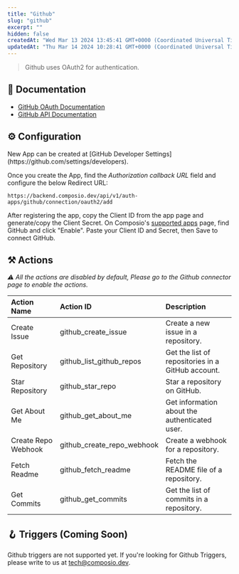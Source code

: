```yaml
---
title: "Github"
slug: "github"
excerpt: ""
hidden: false
createdAt: "Wed Mar 13 2024 13:45:41 GMT+0000 (Coordinated Universal Time)"
updatedAt: "Thu Mar 14 2024 10:28:41 GMT+0000 (Coordinated Universal Time)"
---
```

> Github uses OAuth2 for authentication.

## 📔 Documentation

- [GitHub OAuth Documentation](https://docs.github.com/en/apps/oauth-apps/building-oauth-apps/creating-an-oauth-app)
- [GitHub API Documentation](https://docs.github.com/en/rest?apiVersion=2022-11-28)

## ⚙️ Configuration

<Tip>
New App can be created at [GitHub Developer Settings](https://github.com/settings/developers).
</Tip>

Once you create the App, find the _Authorization callback URL_ field and configure the below Redirect URL:

```
https://backend.composio.dev/api/v1/auth-apps/github/connection/oauth2/add
```

After registering the app, copy the Client ID from the app page and generate/copy the Client Secret. On Composio's [supported apps](https://app.composio.dev/apps) page, find GitHub and click "Enable". Paste your Client ID and Secret, then Save to connect GitHub.

## ⚒️ Actions

_⚠️ All the actions are disabled by default, Please go to the Github connector page to enable the actions._

| Action Name            | Action ID                   | Description                                       |
| :--------------------- | :-------------------------- | :------------------------------------------------ |
| Create Issue           | github_create_issue         | Create a new issue in a repository.               |
| Get Repository         | github_list_github_repos    | Get the list of repositories in a GitHub account. |
| Star Repository        | github_star_repo            | Star a repository on GitHub.                      |
| Get About Me           | github_get_about_me         | Get information about the authenticated user.     |
| Create Repo Webhook    | github_create_repo_webhook  | Create a webhook for a repository.                |
| Fetch Readme           | github_fetch_readme         | Fetch the README file of a repository.            |
| Get Commits            | github_get_commits          | Get the list of commits in a repository.          |

## 🪝 Triggers (Coming Soon)

Github triggers are not supported yet. If you're looking for Github Triggers, please write to us at [tech@composio.dev](mailto:tech@composio.dev).

